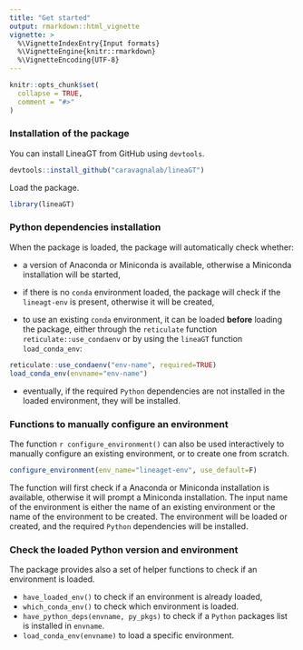 ---
title: "Get started"
output: rmarkdown::html_vignette
vignette: >
  %\VignetteIndexEntry{Input formats}
  %\VignetteEngine{knitr::rmarkdown}
  %\VignetteEncoding{UTF-8}
---

```{r message=FALSE, warning=FALSE, include=FALSE}
knitr::opts_chunk$set(
  collapse = TRUE,
  comment = "#>"
)
```

### Installation of the package

You can install LineaGT from GitHub using `devtools`.
```{r install_pkg, eval=FALSE, include=TRUE}
devtools::install_github("caravagnalab/lineaGT")
```

Load the package.
```{r load_pkg, message=FALSE, warning=FALSE}
library(lineaGT) 
```


### Python dependencies installation
When the package is loaded, the package will automatically check whether:

- a version of Anaconda or Miniconda is available, otherwise a Miniconda installation will be started,

- if there is no `conda` environment loaded, the package will check if the `lineagt-env` is present, otherwise it will be created,

- to use an existing `conda` environment, it can be loaded **before** loading the package, either through the `reticulate` function `reticulate::use_condaenv` or by using the `lineaGT` function `load_conda_env`:

```{r load_conda_env, eval=FALSE}
reticulate::use_condaenv("env-name", required=TRUE)
load_conda_env(envname="env-name")
```

- eventually, if the required `Python` dependencies are not installed in the loaded environment, they will be installed.


### Functions to manually configure an environment
The function `r configure_environment()` can also be used interactively to manually configure an existing environment, or to create one from scratch.

```{r configure_env, eval=FALSE}
configure_environment(env_name="lineaget-env", use_default=F)
```

The function will first check if a Anaconda or Miniconda installation is available, otherwise it will prompt a Miniconda installation.
The input name of the environment is either the name of an existing environment or the name of the environment to be created.
The environment will be loaded or created, and the required `Python` dependencies will be installed. 


### Check the loaded Python version and environment

The package provides also a set of helper functions to check if an environment is loaded.

- `have_loaded_env()` to check if an environment is already loaded,
- `which_conda_env()` to check which environment is loaded.
- `have_python_deps(envname, py_pkgs)` to check if a `Python` packages list is installed in `envname`.
- `load_conda_env(envname)` to load a specific environment.
